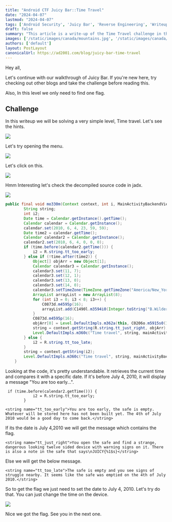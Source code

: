```yaml
---
title: "Android CTF Juicy Bar::Time Travel"
date: "2024-04-07"
lastmod: "2024-04-07"
tags: ['Android Security', 'Juicy Bar', 'Reverse Engineering', 'Writeup']
draft: false
summary: "This article is a write-up of the Time Travel challenge in the Android CTF Juicy Bar."
images: ['/static/images/canada/mountains.jpg', '/static/images/canada/toronto.jpg']
authors: ['default']
layout: PostLayout
canonicalUrl: https://ad2001.com/blog/juicy-bar-time-travel
---
```


Hey all,

Let's continue with our walkthrough of Juicy Bar. If you're new here, try checking out other blogs and take the challenge before reading this.

Also, In this level we only need to find one flag.

## Challenge

In this writeup we will be solving a very simple level, Time travel. Let's see the hints.

![](/static/images/posts/time-travel/1.png)

Let's try opening the menu.

![](/static/images/posts/time-travel/2.png)

Let's click on this.

![](/static/images/posts/time-travel/3.png)

Hmm Interesting let's check the decompiled source code in jadx.

![](/static/images/posts/time-travel/4.png)

```java
public final void mo330m(Context context, int i, MainActivityBackendViewModeln mainActivityBackendViewModel) {
        String string;
        int i2;
        Date time = Calendar.getInstance().getTime();
        Calendar calendar = Calendar.getInstance();
        calendar.set(2010, 6, 4, 23, 59, 59);
        Date time2 = calendar.getTime();
        Calendar calendar2 = Calendar.getInstance();
        calendar2.set(2010, 6, 4, 0, 0, 0);
        if (time.before(calendar2.getTime())) {
            i2 = R.string.tt_too_early;
        } else if (!time.after(time2)) {
            Object[] objArr = new Object[1];
            Calendar calendar3 = Calendar.getInstance();
            calendar3.set(11, 7);
            calendar3.set(12, 1);
            calendar3.set(13, 0);
            calendar3.set(14, 0);
            calendar3.setTimeZone(TimeZone.getTimeZone("America/New_York"));
            ArrayList arrayList = new ArrayList(8);
            for (int i3 = 0; i3 < 8; i3++) {
                C0873d.m4595p(16);
                arrayList.add(C1490l.m3594i0(Integer.toString("B.Wilder".charAt(i3) % 256, 16), 2));
            }
            C0873d.m4595p(16);
            objArr[0] = Level.DefaultImpls.m362a(this, C0206o.m5915s0(16, C0873d.m4599N(C3133o.m2173U(arrayList, "", null, null, null, 62)) ^ calendar3.getTimeInMillis()));
            string = context.getString(R.string.tt_just_right, objArr);
            Level.DefaultImpls.m360c("Time travel", string, mainActivityBackendViewModel);
        } else {
            i2 = R.string.tt_too_late;
        }
        string = context.getString(i2);
        Level.DefaultImpls.m360c("Time travel", string, mainActivityBackendViewModel);
    }
```

Looking at the code, it's pretty understandable. It retrieves the current time and compares it with a specific date. If it's before July 4, 2010, it will display a message "You are too early...".

```
 if (time.before(calendar2.getTime())) {
            i2 = R.string.tt_too_early;
        } 
```

```
<string name="tt_too_early">You are too early, the safe is empty. Whatever will be stored here has not been built yet. The 4th of July 2010 would be a good day to come back.</string>
```

If its the date is July 4,2010 we will get the message which contains the flag.

```
<string name="tt_just_right">You open the safe and find a strange, dangerous looking twelve sided device with warning signs on it. There is also a note in the safe that says\nJUICY{%1$s}</string>
```

Else we will get the below message.

```
<string name="tt_too_late">The safe is empty and you see signs of struggle nearby. It seems like the safe was emptied on the 4th of July 2010.</string>
```

So to get the flag we just need to set the date to July 4, 2010. Let's try do that. You can just change the time on the device.

![](/static/images/posts/time-travel/5.png)

Nice we got the flag. See you in the next one.
